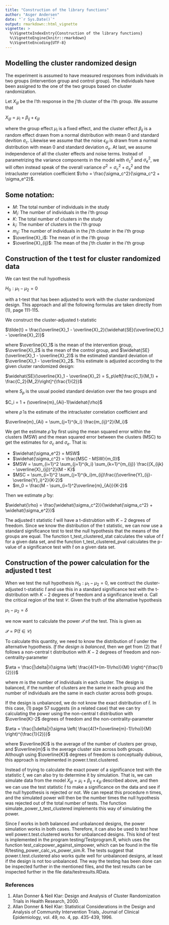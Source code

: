 ```yaml
---
title: "Construction of the library functions"
author: "Asger Andersen"
date: "`r Sys.Date()`"
output: rmarkdown::html_vignette
vignette: >
  %\VignetteIndexEntry{Construction of the library functions}
  %\VignetteEngine{knitr::rmarkdown}
  %\VignetteEncoding{UTF-8}
---
```


## Modelling the cluster randomized design

The experiment is assumed to have measured responses from individuals in two groups (intervention group and  control group). The individuals have been assigned to the one of the two groups based on cluster randomization.

Let $X_{ijl}$ be the l'th response in the j'th cluster of the i'th group. We assume that

$X_{ijl} = \mu_i + \beta_{ij} + \epsilon_{ijl}$

where the group effect $\mu_i$ is a fixed effect, and the cluster effect $\beta_{ij}$ is a random effect drawn from a normal distribution with mean 0 and standard devition $\sigma_c$. Likewise we assume that the noise $\epsilon_{ijl}$ is drawn from a normal distribution with mean 0 and standard deviation $\sigma_e$. At last, we assume independence of all the cluster effects and noise terms. Instead of parametrizing the variance components in the model with $\sigma_c^2$ and $\sigma_e^2$, we will often instead speak of the overall variance $\sigma^2  = \sigma_c^2 + \sigma_e^2$ and the intracluster correlation coefficient $\rho = \frac{\sigma_c^2}{\sigma_c^2 + \sigma_e^2}$.

## Some notation:

* $M$: The total number of individuals in the study
* $M_i$: The number of individuals in the i'th group
* $K$: The total number of clusters in the study
* $k_i$: The number of clusters in the i'th group
* $m_{ij}$: The number of individuals in the j'th cluster in the i'th group
* $\overline{X}_i$: The mean of in the i'th group
* $\overline{X}_{ij}$: The mean of the j'th cluster in the i'th group

## Construction of the t test for cluster randomized data

We can test the null hypothesis

$H_0: \mu_1 - \mu_2 = 0$

with a t-test that has been adjusted to work with the cluster randomized design. This approach and all the following formulas are taken directly from (1), page 111-115. 

We construct the cluster-adjusted t-statistic

$\tilde{t} = \frac{\overline{X}_1 - \overline{X}_2}{\widehat{SE}(\overline{X}_1 - \overline{X}_2)}$

where $\overline{X}_1$ is the mean of the intervention group, $\overline{X}_2$ is the mean of the control group, and $\widehat{SE}(\overline{X}_1 - \overline{X}_2)$ is the estimated standard deviation of $\overline{X}_1 - \overline{X}_2$. This estimate is adjusted according to the given cluster randomized design:

$\widehat{SE}(\overline{X}_1 - \overline{X}_2) = S_p\left[\frac{C_1}{M_1} + \frac{C_2}{M_2}\right]^{\frac{1}{2}}$

where $S_p$ is the usual pooled standard deviation over the two groups and

$C_i = 1 + (\overline{m}_{Ai}-1)\widehat{\rho}$

where $\widehat{\rho}$ is the estimate of the intracluster correlation coefficient and 

$\overline{m}_{Ai} = \sum_{j=1}^{k_i} \frac{m_{ij}^2}{M_i}$

We get the estimate $\widehat{\rho}$ by first using the mean squared error within the clusters (MSW) and the mean squared error between the clusters (MSC) to get the  estimates for $\sigma_c$ and $\sigma_e$. That is: 

* $\widehat{\sigma_e^2} = MSW$
* $\widehat{\sigma_c^2} = \frac{MSC - MSW}{m_0}$
* $MSW = \sum_{i=1}^2 \sum_{j=1}^{k_i} \sum_{k=1}^{m_{ij}} \frac{(X_{ijk} - \overline{X}_{ij})^2}{M - K}$
* $MSC = \sum_{i=1}^2 \sum_{j=1}^{k_i}m_{ij}\frac{(\overline{Y}_{ij}-\overline{Y}_i)^2}{K-2}$
* $m_0 = \frac{M - \sum_{i=1}^2\overline{m}_{Ai}}{K-2}$

Then we estimate $\widehat{\rho}$ by:

$\widehat{\rho} = \frac{\widehat{\sigma_c^2}}{\widehat{\sigma_c^2} + \widehat{\sigma_e^2}}$

The adjusted t statistic $\tilde{t}$ will have a t-distrubtion with $K-2$ degrees of freedom. Since we know the distribution of the t statistic, we can now use a standard significance test to test the null hypothesis that the means of the groups are equal. 
The function t_test_clustered_stat calculates the value of $\tilde{t}$ for a given data set, and the function t_test_clustered_pval calculates the p-value of a significance test with $\tilde{t}$ on a given data set.

## Construction of the power calculation for the adjusted t test

When we test the null hypothesis $H_0: \mu_1 - \mu_2 = 0$, we contruct the cluster-adjusted t-statistic $\tilde{t}$ and use this in a standard significance test with the t-distribution with $K-2$ degrees of freedom and a significance level $\alpha$. Call the critical region of the test $\mathcal{C}$. Given the truth of the alternative hypothesis

$\mu_1 - \mu_2 = \delta$

we now want to calculate the power $\mathcal{P}$ of the test. This is given as

$\mathcal{P} = \text{P}(\tilde{t} \in \mathcal{C})$

To calculate this quantity, we need to know the distribution of $\tilde{t}$ under the alternative hypothesis. *If the design is balanced*, then we get from (2) that $\tilde{t}$ follows a non-central t distribution with $K-2$ degrees of freedom and non-centrality-parameter

$\eta = \frac{|\delta|}{\sigma \left( \frac{4(1+(m-1)\rho)}{M} \right)^{\frac{1}{2}}}$

where $m$ is the number of individuals in each cluster. The design is balanced, if the number of clusters are the same in each group and the number of individuals are the same in each cluster across both groups.

If the design is unbalanced, we do not know the exact distribution of $\tilde{t}$. In this case, (1) page 57 suggests (in a related case) that we can try calculating the power using the non-central t distribution with $\overline{K}-2$ degrees of freedom and the non-centrality-parameter

$\eta = \frac{|\delta|}{\sigma \left( \frac{4(1+(\overline{m}-1)\rho)}{M} \right)^{\frac{1}{2}}}$

where $\overline{K}$ is the average of the number of clusters per group, and $\overline{m}$ is the average cluster size across both groups. Although using $\overline{K}$ degrees of freedom is conceptually dubious, this approach is implemented in power.t.test.clustered. 

Instead of trying to calculate the exact power of a significance test with the statistic $\tilde{t}$, we can also try to determine it by simulation. That is, we can simulate data from the model $X_{ijl} = \mu_i + \beta_{ij} + \epsilon_{ijl}$ described above, and then we can use the test statistic $\tilde{t}$ to make a significance on the data and see if the null hypothesis is rejected or not. We can repeat this procedure n times, and the simulated power will then be the number times the null hypothesis was rejected out of the total number of tests. The function simulate_power_t_test_clustered implements this way of simulating the power.

Since $\tilde{t}$ works in both balanced and unbalanced designs, the power simulation works in both cases. Therefore, it can also be used to test how well power.t.test.clustered works for unbalanced designs. This kind of test is implemented in the program testing/Testprogram.R, which uses the function test_calcpower_against_simpower, which can be found in the file R/testing_power_calc_vs_power_sim.R. The tests suggest that power.t.test.clustered also works quite well for unbalanced designs, at least if the design is not too unbalanced. The way the testing has been done can be inspected further in the mentioned files, and the test results can be inspected further in the file data/testresults.RData.

### References

(1) Allan Donner & Neil Klar: Design and Analysis of Cluster Randomization Trials in Health Research, 2000.
(2) Allan Donner & Neil Klar: Statistical Considerations in the Design and Analysis of Community Intervention Trials, Journal of Clinical Epidemiology, vol. 49, no. 4, pp. 435-439, 1996.


